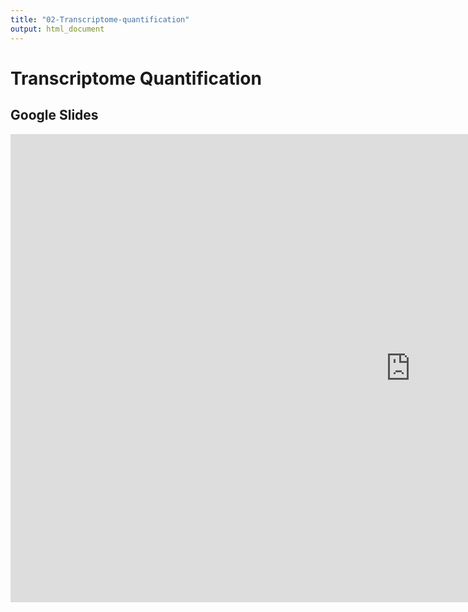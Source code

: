 ```yaml
---
title: "02-Transcriptome-quantification"
output: html_document
---
```


# Transcriptome Quantification

## Google Slides

<iframe src="https://docs.google.com/presentation/d/e/2PACX-1vSswp7LJIN-9W-tz4eh5WPRKCGLBecRVwl5vtXvIDG3ywSR-_8S4sYZgOCnu5AD_A/embed?start=false&loop=false&delayms=3000" frameborder="0" width="1280" height="749" allowfullscreen="true" mozallowfullscreen="true" webkitallowfullscreen="true"></iframe>
